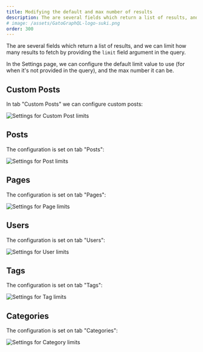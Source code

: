 ```yaml
---
title: Modifying the default and max number of results
description: The are several fields which return a list of results, and we can limit how many results to fetch by providing the 'limit' field argument in the query.
# image: /assets/GatoGraphQL-logo-suki.png
order: 300
---
```


The are several fields which return a list of results, and we can limit how many results to fetch by providing the `limit` field argument in the query.

In the Settings page, we can configure the default limit value to use (for when it's not provided in the query), and the max number it can be.

## Custom Posts

In tab "Custom Posts" we can configure custom posts:

<div class="img-width-1024" markdown="1">

![Settings for Custom Post limits](/assets/guides/upstream/settings-customposts-limits.png "Settings for Custom Post limits")

</div>

## Posts

The configuration is set on tab "Posts":

![Settings for Post limits](/assets/guides/downstream/settings-posts-limits.png "Settings for Post limits")

## Pages

The configuration is set on tab "Pages":

![Settings for Page limits](/assets/guides/downstream/settings-pages-limits.png "Settings for Page limits")

## Users

The configuration is set on tab "Users":

![Settings for User limits](/assets/guides/downstream/settings-users-limits.png "Settings for User limits")

## Tags

The configuration is set on tab "Tags":

<div class="img-width-1024" markdown="1">

![Settings for Tag limits](/assets/guides/upstream/settings-tags-limits.png "Settings for Tag limits")

</div>

## Categories

The configuration is set on tab "Categories":

<div class="img-width-1024" markdown="1">

![Settings for Category limits](/assets/guides/upstream/settings-categories-limits.png "Settings for Category limits")

</div>
